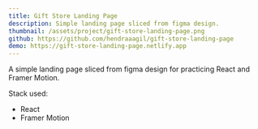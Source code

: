 ```yaml
---
title: Gift Store Landing Page
description: Simple landing page sliced from figma design.
thumbnail: /assets/project/gift-store-landing-page.png
github: https://github.com/hendraaagil/gift-store-landing-page
demo: https://gift-store-landing-page.netlify.app
---
```


A simple landing page sliced from figma design for practicing React and Framer Motion.

Stack used:

- React
- Framer Motion
